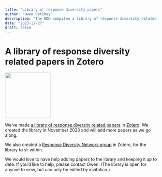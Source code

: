 ```yaml
---
title: "Library of response diversity papers"
author: "Owen Petchey"
description: "The RDN compiles a library of response diversity related papers in Zotero"
date: "2023-11-27"
draft: false
---
```


# A library of response diversity related papers in Zotero

![](../assets/images/zotero-library.png){width="150"}

We've made [a library of response diversity related papers](https://www.zotero.org/groups/5297762/response_diversity_network/library) in [Zotero](https://www.zotero.org/). We created the library in November 2023 and will add more papers as we go along.

We also created a [Response Diversity Network group](https://www.zotero.org/groups/5297762/response_diversity_network) in Zotero, for the library to sit within.

We would love to have help adding papers to the library and keeping it up to date. If you'd like to help, please contact Owen. (The library is open for anyone to view, but can only be edited by invitation.)
